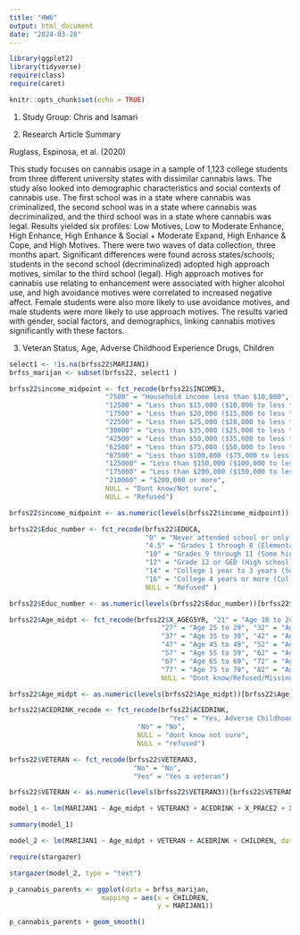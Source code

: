 ```yaml
---
title: "HW6"
output: html_document
date: "2024-03-28"
---
```


```r
library(ggplot2)
library(tidyverse)
require(class)
require(caret)
```


```r
knitr::opts_chunk$set(echo = TRUE)
```

1. Study Group: Chris and Isamari

2. Research Article Summary

Ruglass, Espinosa, et al. (2020)

This study focuses on cannabis usage in a sample of 1,123 college students from three different university states with dissimilar cannabis laws. The study also looked into demographic characteristics and social contexts of cannabis use. The first school was in a state where cannabis was criminalized, the second school was in a state where cannabis was decriminalized, and the third school was in a state where cannabis was legal. Results yielded six profiles: Low Motives, Low to Moderate Enhance, High Enhance, High Enhance & Social + Moderate Expand, High Enhance & Cope, and High Motives. There were two waves of data collection, three months apart. Significant differences were found across states/schools; students in the second school (decriminalized) adopted high approach motives, similar to the third school (legal). High approach motives for cannabis use relating to enhancement were associated with higher alcohol use, and high avoidance motives were correlated to increased negative affect. Female students were also more likely to use avoidance motives, and male students were more likely to use approach motives. The results varied with gender, social factors, and demographics, linking cannabis motives significantly with these factors. 


 

3. Veteran Status, Age, Adverse Childhood Experience Drugs, Children

```r
select1 <- !is.na(brfss22$MARIJAN1)
brfss_marijan <- subset(brfss22, select1 )

```

```r
brfss22$income_midpoint <- fct_recode(brfss22$INCOME3, 
                        "7500" = "Household income less than $10,000",
                        "12500" = "Less than $15,000 ($10,000 to less than $15,000)",
                        "17500" = "Less than $20,000 ($15,000 to less than $20,000) ",
                        "22500" = "Less than $25,000 ($20,000 to less than $25,000) ",
                        "30000" = "Less than $35,000 ($25,000 to less than $35,000) ",
                        "42500" = "Less than $50,000 ($35,000 to less than $50,000) ",
                        "62500" = "Less than $75,000 ($50,000 to less than $75,000)",
                        "87500" = "Less than $100,000 ($75,000 to less than $100,000)",
                        "125000" = "Less than $150,000 ($100,000 to less than $150,000)",
                        "175000" = "Less than $200,000 ($150,000 to less than $200,000)",
                        "210000" = "$200,000 or more",
                        NULL = "Dont know/Not sure",
                        NULL = "Refused")
```
```r
brfss22$income_midpoint <- as.numeric(levels(brfss22$income_midpoint))[brfss22$income_midpoint]
```

```r
brfss22$Educ_number <- fct_recode(brfss22$EDUCA, 
                                  "0" = "Never attended school or only kindergarten", 
                                  "4.5" = "Grades 1 through 8 (Elementary)",
                                  "10" = "Grades 9 through 11 (Some high school)",
                                  "12" = "Grade 12 or GED (High school graduate)",
                                  "14" = "College 1 year to 3 years (Some college or technical school)",
                                  "16" = "College 4 years or more (College graduate)",
                                  NULL = "Refused" )
```

```r
brfss22$Educ_number <- as.numeric(levels(brfss22$Educ_number))[brfss22$Educ_number]
```


```r
brfss22$Age_midpt <- fct_recode(brfss22$X_AGEG5YR, "21" = "Age 18 to 24",
                                      "27" = "Age 25 to 29", "32" = "Age 30 to 34",
                                      "37" = "Age 35 to 39", "42" = "Age 40 to 44",
                                      "47" = "Age 45 to 49", "52" = "Age 50 to 54",
                                      "57" = "Age 55 to 59", "62" = "Age 60 to 64",
                                      "67" = "Age 65 to 69", "72" = "Age 70 to 74",
                                      "77" = "Age 75 to 79", "82" = "Age 80 or older",
                                      NULL = "Dont know/Refused/Missing")
```

```r
brfss22$Age_midpt <- as.numeric(levels(brfss22$Age_midpt))[brfss22$Age_midpt]
```

```r
brfss22$ACEDRINK_recode <- fct_recode(brfss22$ACEDRINK, 
                                        "Yes" = "Yes, Adverse Childhood Exper, lived with someone who was a problem drinker or alcoholic",
                                "No" = "No", 
                                NULL = "dont know not sure",
                                NULL = "refused")
```

```r
brfss22$VETERAN <- fct_recode(brfss22$VETERAN3,
                               "No" = "No",
                               "Yes" = "Yes a veteran")
```
```r
brfss22$VETERAN <- as.numeric(levels(brfss22$VETERAN3))[brfss22$VETERAN3]
```

```r
model_1 <- lm(MARIJAN1 ~ Age_midpt + VETERAN3 + ACEDRINK + X_PRACE2 + X_HISPANC, data = brfss_marijan)
```

```r
summary(model_1)
```

```r
model_2 <- lm(MARIJAN1 ~ Age_midpt + VETERAN + ACEDRINK + CHILDREN, data = brfss_marijan)
```

```r
require(stargazer)
```

```r
stargazer(model_2, type = "text")
```

```r
p_cannabis_parents <- ggplot(data = brfss_marijan,
                       mapping = aes(x = CHILDREN,
                                     y = MARIJAN1))

```

```r
p_cannabis_parents + geom_smooth()
```


